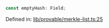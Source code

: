 ```ts
const emptyHash: Field;
```

Defined in: [lib/provable/merkle-list.ts:25](https://github.com/o1-labs/o1js/blob/fca908c243ee8e908efacaf73a882d48759e675a/src/lib/provable/merkle-list.ts#L25)
